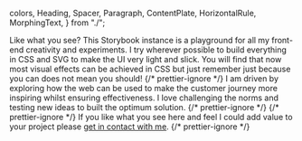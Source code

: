   colors,
  Heading,
  Spacer,
  Paragraph,
  ContentPlate,
  HorizontalRule,
  MorphingText,
} from "./";

<Meta title="Alasdair Macrae Design" />

<DesignLanding />
<Spacer multiplier={4} />
<HorizontalRule />
<ContentPlate flameColor={colors.greenGrass}>
  <Heading level="h2">Like what you see?</Heading>
  <Paragraph>
    This Storybook instance is a playground for all my front-end creativity and
    experiments. I try wherever possible to build everything in CSS and SVG to
    make the UI very light and slick. You will find that now most visual effects
    can be achieved in CSS but just remember just because you can does not mean
    you should!
  </Paragraph>
</ContentPlate>
<HorizontalRule />
<MorphingText values={["developing", "with", "style"]} />
{/* prettier-ignore */}
<Paragraph>I am driven by exploring how the web can be used to make the customer journey more inspiring whilst ensuring effectiveness. I love challenging the norms and testing new ideas to built the optimum solution.</Paragraph>
{/* prettier-ignore */}
{/* prettier-ignore */}
<Paragraph>If you like what you see here and feel I could add value to your project please <a href="https://www.alasdairmacrae.co.uk/#contact" target="_blank"> get in contact with me</a>.</Paragraph>
{/* prettier-ignore */}
